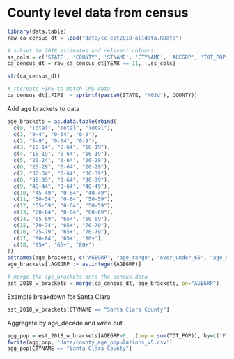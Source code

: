 # County level data from census

```r
library(data.table)
raw_ca_census_dt = load("data/cc-est2018-alldata.RData")

# subset to 2018 estimates and relevant columns
ss_cols = c('STATE', 'COUNTY', 'STNAME', 'CTYNAME', 'AGEGRP', 'TOT_POP')
ca_census_dt = raw_ca_census_dt[YEAR == 11, ..ss_cols]

str(ca_census_dt)
```

```r
# recreate FIPS to match CMS data
ca_census_dt[,FIPS := sprintf(paste0(STATE, "%03d"), COUNTY)]
```


Add age brackets to data

```r
age_brackets = as.data.table(rbind(
  c(0, "Total", "Total", "Total"),
  c(1, "0-4", "0-64", "0-9"),
  c(2, "5-9", "0-64", "0-9"),
  c(3, "10-14", "0-64", "10-19"),
  c(4, "15-19", "0-64", "10-19"),
  c(5, "20-24", "0-64", "20-29"),
  c(6, "25-29", "0-64", "20-29"),
  c(7, "30-34", "0-64", "30-39"),
  c(8, "35-39", "0-64", "30-39"),
  c(9, "40-44", "0-64", "40-49"),
  c(10, "45-49", "0-64", "40-49"),
  c(11, "50-54", "0-64", "50-59"),
  c(12, "55-59", "0-64", "50-59"),
  c(13, "60-64", "0-64", "60-69"),
  c(14, "65-69", "65+", "60-69"),
  c(15, "70-74", "65+", "70-79"),
  c(16, "75-79", "65+", "70-79"),
  c(17, "80-84", "65+", "80+"),
  c(18, "85+", "65+", "80+")
))
setnames(age_brackets, c("AGEGRP", "age_range", "over_under_65", "age_decade"))
age_brackets[,AGEGRP := as.integer(AGEGRP)]

# merge the age_brackets onto the census data
est_2018_w_brackets = merge(ca_census_dt, age_brackets, on="AGEGRP")
```


Example breakdown for Santa Clara
```r
est_2018_w_brackets[CTYNAME == "Santa Clara County"]
```


Aggregate by age_decade and write out

```r
agg_pop = est_2018_w_brackets[AGEGRP>0, .(pop = sum(TOT_POP)), by=c('FIPS', 'STNAME', 'CTYNAME', 'age_decade')]
fwrite(agg_pop, 'data/county_age_populations_v5.csv')
agg_pop[CTYNAME == "Santa Clara County"]
```
